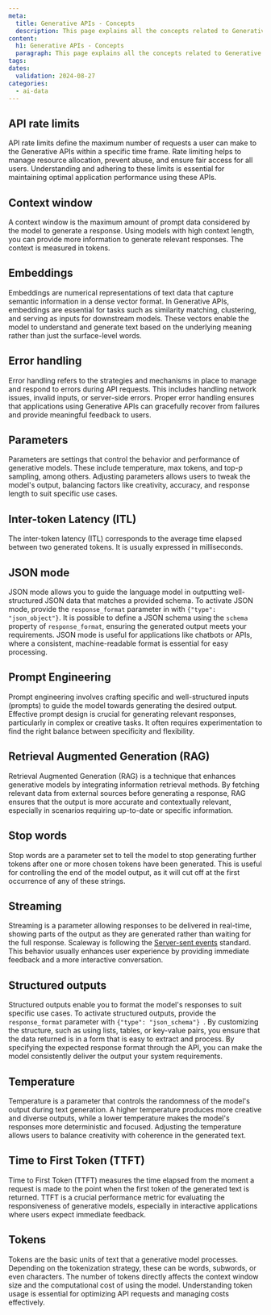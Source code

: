```yaml
---
meta:
  title: Generative APIs - Concepts
  description: This page explains all the concepts related to Generative APIs
content:
  h1: Generative APIs - Concepts
  paragraph: This page explains all the concepts related to Generative APIs
tags:
dates:
  validation: 2024-08-27
categories:
  - ai-data
---
```


## API rate limits

API rate limits define the maximum number of requests a user can make to the Generative APIs within a specific time frame. Rate limiting helps to manage resource allocation, prevent abuse, and ensure fair access for all users. Understanding and adhering to these limits is essential for maintaining optimal application performance using these APIs.

## Context window

A context window is the maximum amount of prompt data considered by the model to generate a response. Using models with high context length, you can provide more information to generate relevant responses. The context is measured in tokens.

## Embeddings

Embeddings are numerical representations of text data that capture semantic information in a dense vector format. In Generative APIs, embeddings are essential for tasks such as similarity matching, clustering, and serving as inputs for downstream models. These vectors enable the model to understand and generate text based on the underlying meaning rather than just the surface-level words.

## Error handling

Error handling refers to the strategies and mechanisms in place to manage and respond to errors during API requests. This includes handling network issues, invalid inputs, or server-side errors. Proper error handling ensures that applications using Generative APIs can gracefully recover from failures and provide meaningful feedback to users.

## Parameters

Parameters are settings that control the behavior and performance of generative models. These include temperature, max tokens, and top-p sampling, among others. Adjusting parameters allows users to tweak the model's output, balancing factors like creativity, accuracy, and response length to suit specific use cases.

## Inter-token Latency (ITL)

The inter-token latency (ITL) corresponds to the average time elapsed between two generated tokens. It is usually expressed in milliseconds.

## JSON mode

JSON mode allows you to guide the language model in outputting well-structured JSON data that matches a provided schema.
To activate JSON mode, provide the `response_format` parameter in with `{"type": "json_object"}`. It is possible to define a JSON schema using the `schema` property of `response_format`, ensuring the generated output meets your requirements.
JSON mode is useful for applications like chatbots or APIs, where a consistent, machine-readable format is essential for easy processing.

## Prompt Engineering

Prompt engineering involves crafting specific and well-structured inputs (prompts) to guide the model towards generating the desired output. Effective prompt design is crucial for generating relevant responses, particularly in complex or creative tasks. It often requires experimentation to find the right balance between specificity and flexibility.

## Retrieval Augmented Generation (RAG)

Retrieval Augmented Generation (RAG) is a technique that enhances generative models by integrating information retrieval methods. By fetching relevant data from external sources before generating a response, RAG ensures that the output is more accurate and contextually relevant, especially in scenarios requiring up-to-date or specific information.

## Stop words

Stop words are a parameter set to tell the model to stop generating further tokens after one or more chosen tokens have been generated. This is useful for controlling the end of the model output, as it will cut off at the first occurrence of any of these strings.

## Streaming

Streaming is a parameter allowing responses to be delivered in real-time, showing parts of the output as they are generated rather than waiting for the full response. Scaleway is following the [Server-sent events](https://html.spec.whatwg.org/multipage/server-sent-events.html#server-sent-events) standard. This behavior usually enhances user experience by providing immediate feedback and a more interactive conversation.

## Structured outputs

Structured outputs enable you to format the model's responses to suit specific use cases. To activate structured outputs, provide the `response_format` parameter with `{"type": "json_schema"} `.
By customizing the structure, such as using lists, tables, or key-value pairs, you ensure that the data returned is in a form that is easy to extract and process.
By specifying the expected response format through the API, you can make the model consistently deliver the output your system requirements.

## Temperature

Temperature is a parameter that controls the randomness of the model's output during text generation. A higher temperature produces more creative and diverse outputs, while a lower temperature makes the model's responses more deterministic and focused. Adjusting the temperature allows users to balance creativity with coherence in the generated text.

## Time to First Token (TTFT)

Time to First Token (TTFT) measures the time elapsed from the moment a request is made to the point when the first token of the generated text is returned. TTFT is a crucial performance metric for evaluating the responsiveness of generative models, especially in interactive applications where users expect immediate feedback.

## Tokens

Tokens are the basic units of text that a generative model processes. Depending on the tokenization strategy, these can be words, subwords, or even characters. The number of tokens directly affects the context window size and the computational cost of using the model. Understanding token usage is essential for optimizing API requests and managing costs effectively.
